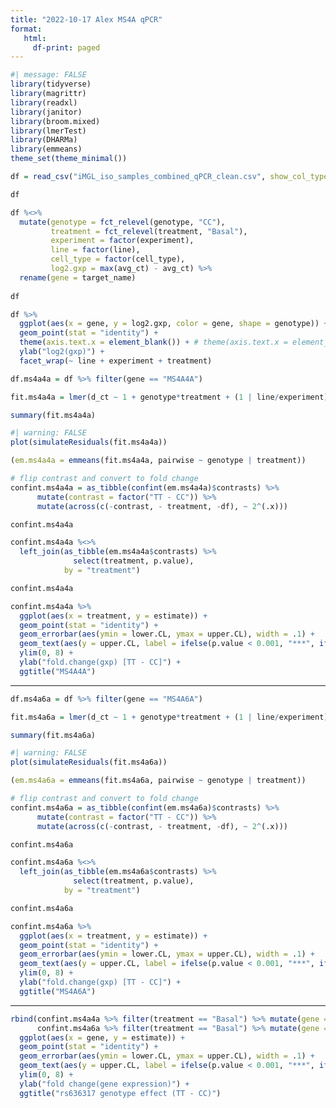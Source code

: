 ```yaml
---
title: "2022-10-17 Alex MS4A qPCR"
format: 
   html:
     df-print: paged
---
```


```r
#| message: FALSE
library(tidyverse)
library(magrittr)
library(readxl)
library(janitor)
library(broom.mixed)
library(lmerTest)
library(DHARMa)
library(emmeans)
theme_set(theme_minimal())
```

```r
df = read_csv("iMGL_iso_samples_combined_qPCR_clean.csv", show_col_types = FALSE) %>% clean_names()

df
```

```r
df %<>%
  mutate(genotype = fct_relevel(genotype, "CC"),
         treatment = fct_relevel(treatment, "Basal"),
         experiment = factor(experiment),
         line = factor(line),
         cell_type = factor(cell_type),
         log2.gxp = max(avg_ct) - avg_ct) %>%
  rename(gene = target_name)
  
df
```

```r
df %>%
  ggplot(aes(x = gene, y = log2.gxp, color = gene, shape = genotype)) +
  geom_point(stat = "identity") +
  theme(axis.text.x = element_blank()) + # theme(axis.text.x = element_text(angle = 45, size = rel(0.5))) +
  ylab("log2(gxp)") +
  facet_wrap(~ line + experiment + treatment)
```

```r
df.ms4a4a = df %>% filter(gene == "MS4A4A")

fit.ms4a4a = lmer(d_ct ~ 1 + genotype*treatment + (1 | line/experiment), data = df.ms4a4a)

summary(fit.ms4a4a)
```

```r
#| warning: FALSE
plot(simulateResiduals(fit.ms4a4a))
```

```r
(em.ms4a4a = emmeans(fit.ms4a4a, pairwise ~ genotype | treatment))
```

```r
# flip contrast and convert to fold change
confint.ms4a4a = as_tibble(confint(em.ms4a4a)$contrasts) %>%
      mutate(contrast = factor("TT - CC")) %>%
      mutate(across(c(-contrast, - treatment, -df), ~ 2^(.x)))

confint.ms4a4a
```

```r
confint.ms4a4a %<>%
  left_join(as_tibble(em.ms4a4a$contrasts) %>%
              select(treatment, p.value),
            by = "treatment")

confint.ms4a4a
```

```r
confint.ms4a4a %>%
  ggplot(aes(x = treatment, y = estimate)) +
  geom_point(stat = "identity") +
  geom_errorbar(aes(ymin = lower.CL, ymax = upper.CL), width = .1) +
  geom_text(aes(y = upper.CL, label = ifelse(p.value < 0.001, "***", ifelse(p.value < 0.01, "**", ifelse(p.value < 0.05, "*", "")))), vjust = -0.5) +
  ylim(0, 8) +
  ylab("fold.change(gxp) [TT - CC]") +
  ggtitle("MS4A4A")
```

------------------------------------------------------------------------

```r
df.ms4a6a = df %>% filter(gene == "MS4A6A")

fit.ms4a6a = lmer(d_ct ~ 1 + genotype*treatment + (1 | line/experiment), data = df.ms4a6a)

summary(fit.ms4a6a)
```

```r
#| warning: FALSE
plot(simulateResiduals(fit.ms4a6a))
```

```r
(em.ms4a6a = emmeans(fit.ms4a6a, pairwise ~ genotype | treatment))
```

```r
# flip contrast and convert to fold change
confint.ms4a6a = as_tibble(confint(em.ms4a6a)$contrasts) %>%
      mutate(contrast = factor("TT - CC")) %>%
      mutate(across(c(-contrast, - treatment, -df), ~ 2^(.x)))

confint.ms4a6a
```

```r
confint.ms4a6a %<>%
  left_join(as_tibble(em.ms4a6a$contrasts) %>%
              select(treatment, p.value),
            by = "treatment")

confint.ms4a6a
```

```r
confint.ms4a6a %>%
  ggplot(aes(x = treatment, y = estimate)) +
  geom_point(stat = "identity") +
  geom_errorbar(aes(ymin = lower.CL, ymax = upper.CL), width = .1) +
  geom_text(aes(y = upper.CL, label = ifelse(p.value < 0.001, "***", ifelse(p.value < 0.01, "**", ifelse(p.value < 0.05, "*", "")))), vjust = -0.5) +
  ylim(0, 8) +
  ylab("fold.change(gxp) [TT - CC]") +
  ggtitle("MS4A6A")
```

------------------------------------------------------------------------

```r
rbind(confint.ms4a4a %>% filter(treatment == "Basal") %>% mutate(gene = "MS4A4A"),
      confint.ms4a6a %>% filter(treatment == "Basal") %>% mutate(gene = "MS4A6A")) %>%
  ggplot(aes(x = gene, y = estimate)) +
  geom_point(stat = "identity") +
  geom_errorbar(aes(ymin = lower.CL, ymax = upper.CL), width = .1) +
  geom_text(aes(y = upper.CL, label = ifelse(p.value < 0.001, "***", ifelse(p.value < 0.01, "**", ifelse(p.value < 0.05, "*", "")))), vjust = -0.5) +
  ylim(0, 8) +
  ylab("fold change(gene expression)") +
  ggtitle("rs636317 genotype effect (TT - CC)")
  
```
